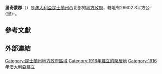 {{Unreferenced|time=2019-05-29T22:54:14+00:00}}
{{Infobox Australian Place | type = lga
| name     = 里奇蒙郡
| state    = 昆士蘭州
| image    = Richmond LGA Qld.png
| imagesize= 180
| caption  = 里奇蒙郡於[[昆士蘭州|昆士蘭州]]轄境圖
| pop      = 950
| pop_footnotes = (2008)
| area     = 26602.3
| est      = 1915
| seat     = 里奇蒙
| mayor    = John Wharton
| region   = 西北
| logo     = 
| url      = http://www.richmond.qld.gov.au/
| stategov = 伊薩山
| fedgov   = 甘迺迪
| near-nw  = [[麥金利郡|麥金利郡]]
| near-n   = [[克羅伊登郡|克羅伊登郡]]
| near-ne  = [[伊瑟力治郡|伊瑟力治郡]]
| near-w   = [[麥金利郡|麥金利郡]]
| near-e   = [[福林德斯郡|福林德斯郡]]
| near-sw  = [[溫頓郡|溫頓郡]]
| near-s   = [[溫頓郡|溫頓郡]]
| near-se  = [[溫頓郡|溫頓郡]]
}}

'''里奇蒙郡'''（{{lang-en|Shire of Richmond}}）是[[澳大利亞|澳大利亞]][[昆士蘭州|昆士蘭州]]西北部的[[地方政府區域|地方政府]]，轄境有26602.3平方公-{里}-。

==參考文獻==
{{reflist}}

==外部連結==

{{Local Government Areas of Queensland}}

{{DEFAULTSORT:Richmond}}
[[Category:昆士蘭州地方政府區域|Category:昆士蘭州地方政府區域]]
[[Category:1916年建立的聚居地|Category:1916年建立的聚居地]]
[[Category:1916年澳大利亞建立|Category:1916年澳大利亞建立]]

{{Queensland-geo-stub}}